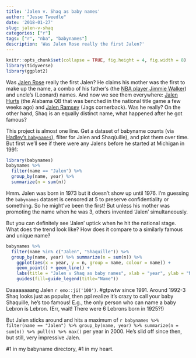 ```yaml
---
title: 'Jalen v. Shaq as baby names'
author: "Jesse Tweedle"
date: '2018-01-27'
slug: jalen-v-shaq
categories: ["r"]
tags: ["r", "nba", "babynames"]
description: 'Was Jalen Rose really the first Jalen?'
---
```


```r
knitr::opts_chunk$set(collapse = TRUE, fig.height = 4, fig.width = 8)
library(tidyverse)
library(ggplot2)
```

Was [Jalen Rose](https://en.wikipedia.org/wiki/Jalen_Rose) really the first Jalen? He claims his mother was the first to make up the name, a combo of his father's (the [NBA player Jimmie Walker](https://en.wikipedia.org/wiki/Jimmy_Walker_(basketball,_born_1944))) and uncle's (Leonard) names. And now we see them everywhere: [Jalen Hurts](https://en.wikipedia.org/wiki/Jalen_Hurts) (the Alabama QB that was benched in the national title game a few weeks ago) and [Jalen Ramsey](https://en.wikipedia.org/wiki/Jalen_Ramsey) (Jags cornerback). Was he really? On the other hand, Shaq is an equally distinct name, what happened after he got famous?

This project is almost one line. Get a dataset of babyname counts (via [Hadley's `babynames`](https://github.com/hadley/babynames)), filter for Jalen and Shaq(uille), and plot them over time. But first we'll see if there were any Jalens before he started at Michigan in 1991:

``` r
library(babynames)
babynames %>% 
  filter(name == "Jalen") %>% 
  group_by(name, year) %>% 
  summarize(n = sum(n))
```

Hmm. Jalen was born in 1973 but it doesn't show up until 1976. I'm guessing the `babynames` dataset is censored at 5 to preserve confidentiality or something. So he might've been the first! But unless his mother was promoting the name when he was 3, others invented 'Jalen' simultaneously. 

But you can definitely see 'Jalen' uptick when he hit the national stage. What does the trend look like? How does it compare to a similarly famous and unique name?

``` r
babynames %>% 
  filter(name %in% c("Jalen", "Shaquille")) %>% 
  group_by(name, year) %>% summarize(n = sum(n)) %>% 
    ggplot(aes(x = year, y = n, group = name, colour = name)) + 
    geom_point() + geom_line() +
    labs(title = "Jalen v Shaq as baby names", xlab = "year", ylab = "Number of babies") + 
    guides(fill=guide_legend(title="Name"))
```

Daaaaaaaang Jalen `r emo::ji('100')`. #gtpwtw since 1991. Around 1992-3 Shaq looks just as popular, then ppl realize it's crazy to call your baby Shaquille, he's too famous! E.g., the only person who can name a baby Lebron is Lebron. (Err, wait! There were 6 Lebrons born in 1925?!)

But Jalen sticks around and hits a maximum of `r babynames %>% filter(name == "Jalen") %>% group_by(name, year) %>% summarize(n = sum(n)) %>% pull(n) %>% max()` per year in 2000. He's slid off since then, but still, very impressive Jalen. 

#1 in my babyname directory, #1 in my heart.